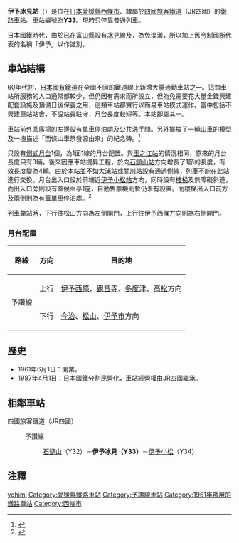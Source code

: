 {{NoteTA|1 = zh:伊予冰見站; zh-cn:伊予冰见站; zh-tw:伊予冰見車站; zh-hk:伊予冰見站; }}
{{日本車站資訊
|公司色   = #1cadca
|文字色   =
|站名     = 伊予冰見站
|pxl      = 
|圖片     = Iyohimi20080301.JPG
|圖片說明 = 從平交道中心攝向整個車站及月台外貌(2008年)
|日文原名 = 伊予氷見
|平假名   = いよひみ 
|羅馬拼音 = Iyo-Himi
|前一站   = Y32 [[石鎚山站|石鎚山]]
|後一站   = [[伊予小松站|伊予小松]] Y34
|前一站距離 = 2.5
|後一站距離 = 1.3
|電報略號 = ヒミ
|車站編號 = {{車站編號c|#fbaf18|Y33}}
|所屬公司 = [[四國旅客鐵道|四國旅客鐵道]]（JR四國）
|所屬路線 = {{Color|#fbaf18|■}}[[予讚線|予讚線]]
|距離     = 120.3
|起站       = [[高松站_(香川縣)|高松]]
|所在地   = [[愛媛縣|愛媛縣]][[西條市|西條市]]冰見乙
|車站構造 = [[地面車站|地面車站]]
|月台配置 = 1面1線
|啟用年月日 = 1961年6月1日
|廢止年月日 =
|上下車人次 = 
|統計年度 = 
|備註     = 無人站
}}

'''伊予冰見站'''（{{jpn|j=伊予氷見駅|hg=いよひみえき|rm=Iyohimi eki|f=y}}）是位在[[日本|日本]][[愛媛縣|愛媛縣]][[西條市|西條市]]、隸屬於[[四國旅客鐵道|四國旅客鐵道]]（JR四國）的[[鐵路車站|鐵路車站]]。車站編號為'''Y33'''。現時只停靠普通列車。

日本國鐵時代，由於已在[[富山縣|富山縣]]設有[[冰見線|冰見線]]及{{link-ja|冰見站|氷見站}}，為免混淆，所以加上舊[[令制國|令制國]]所代表的名稱「伊予」以作識別。

==車站結構==
60年代初，[[日本國有鐵道|日本國有鐵道]]在全國不同的鐵道線上新增大量通勤車站之一。這類車站所服務的人口通常都較少，但仍因有需求而所設立，但為免需要花大量金錢興建配套設施及預備日後保養之用，這類車站都實行以簡易車站模式運作。當中包括不興建車站站舍，不設站員駐守，月台長度較短等。本站即屬其一。

車站前外圍廣場的左邊設有單車停泊處及公共洗手間。另外擺放了一輛[[藝閣|山車]]的模型及一塊描述「西條山車祭發源由來」的紀念碑。<ref>{{Cite web |url=http://www.sanyukai.sakura.ne.jp/iyohimi.html |title=非官方車站介紹。 |access-date=2014-08-09 |archive-url=https://web.archive.org/web/20140811070643/http://www.sanyukai.sakura.ne.jp/iyohimi.html |archive-date=2014-08-11 |dead-url=yes }}</ref>

只設有[[側式月台|側式月台]]1個，為1面1線的月台配置。與[[玉之江站|玉之江站]]的情況相同，原來的月台長度只有3輛，後來因應車站提昇工程，於向[[石鎚山站|石鎚山站]]方向增長了1節的長度，有效長度變為4輛。由於本站並不如[[大浦站|大浦站]]或[[關川站|關川站]]設有通過側線，列車不能在此站進行交換。月台出入口設於前端近[[伊予小松站|伊予小松站]]方向，同時設有[[樓梯|樓梯]]及無障礙斜道，而出入口旁則設有蓋候車亭1座，自動售票機則暫仍未有設置。而樓梯出入口前方及兩側則為有蓋單車停泊處。<ref>{{Cite web |url=http://hacchi-no-he.net/line/yosan/station/0330_iyohimi.htm |title=非官方車站介紹。 |accessdate=2014-10-12 |archive-date=2016-08-10 |archive-url=https://web.archive.org/web/20160810184725/http://hacchi-no-he.net/line/yosan/station/0330_iyohimi.htm |dead-url=no }}</ref>

列車靠站時，下行往松山方向為左側開門，上行往伊予西條方向則為右側開門。
=== 月台配置 ===
{| class="wikitable"
|-
!路線!!方向!!目的地
|-
! rowspan="2"|{{Color|#fbaf18|■}}予讚線
|上行
|[[伊予西條站|伊予西條]]、[[觀音寺站_(香川縣)|觀音寺]]、[[多度津站|多度津]]、[[高松站_(香川縣)|高松]]方向
|-
|下行
|[[今治站|今治]]、[[松山站_(愛媛縣)|松山]]、[[伊予市站|伊予市]]方向
|}

==歷史==
*1961年6月1日：開業。
*1987年4月1日：[[日本國鐵分割民營化|日本國鐵分割民營化]]，車站經營權由JR四國繼承。

== 相鄰車站 ==
; 四國旅客鐵道（JR四國）
: {{Color|#fbaf18|■}}予讚線
:: [[石鎚山站|石鎚山]]（Y32）－'''伊予冰見（Y33）'''－[[伊予小松站|伊予小松]]（Y34）

==注釋==
{{reflist}}

{{Commonscat|Iyo-Himi Station}}

{{予讚線 (松山地區)}}

{{DEFAULTSORT:Iyo-Himi}}
[[Category:日本鐵路車站_I|yohimi]]
[[Category:愛媛縣鐵路車站|Category:愛媛縣鐵路車站]]
[[Category:予讚線車站|Category:予讚線車站]]
[[Category:1961年啟用的鐵路車站|Category:1961年啟用的鐵路車站]]
[[Category:西條市|Category:西條市]]